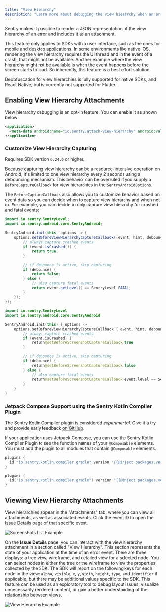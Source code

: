 ```yaml
---
title: "View Hierarchy"
description: "Learn more about debugging the view hierarchy when an error occurs. Sentry pairs the view hierarchy representation with the original event, giving you additional insight into issues."
---
```


Sentry makes it possible to render a JSON representation of the view hierarchy of an error and includes it as an <PlatformLink to="/enriching-events/attachments/">attachment</PlatformLink>.

This feature only applies to SDKs with a user interface, such as the ones for mobile and desktop applications. In some environments like native iOS, rendering the view hierarchy requires the UI thread and in the event of a crash, that might not be available. Another example where the view hierarchy might not be available is when the event happens before the screen starts to load. So inherently, this feature is a best effort solution.

<Note>

Deobfuscation for view hierarchies is fully supported for native SDKs, and React Native, but is currently not supported for Flutter.

</Note>

## Enabling View Hierarchy Attachments

View hierarchy debugging is an opt-in feature. You can enable it as shown below:

```xml {filename:AndroidManifest.xml}
<application>
  <meta-data android:name="io.sentry.attach-view-hierarchy" android:value="true" />
</application>
```

### Customize View Hierarchy Capturing

<Note>

Requires SDK version `6.24.0` or higher.

</Note>

Because capturing view hierarchy can be a resource-intensive operation on Android, it's limited to one view hierarchy every 2 seconds using a debouncing mechanism. This behavior can be overruled if you supply a `BeforeCaptureCallback` for view hierarchies in the `SentryAndroidOptions`.

The `BeforeCaptureCallback` also allows you to customize behavior based on event data so you can decide when to capture view hierarchy and when not to. For example, you can decide to only capture view hierarchy for crashed and fatal events:

```java
import io.sentry.SentryLevel;
import io.sentry.android.core.SentryAndroid;

SentryAndroid.init(this, options -> {
    options.setBeforeViewHierarchyCaptureCallback((event, hint, debounce) -> {
        // always capture crashed events
        if (event.isCrashed()) {
            return true;
        }

        // if debounce is active, skip capturing
        if (debounce) {
            return false;
        } else {
            // also capture fatal events
            return event.getLevel() == SentryLevel.FATAL;
        }
    });
});
```

```kotlin
import io.sentry.SentryLevel
import io.sentry.android.core.SentryAndroid

SentryAndroid.init(this) { options ->
    options.setBeforeViewHierarchyCaptureCallback { event, hint, debounce ->
        // always capture crashed events
        if (event.isCrashed) {
            return@setBeforeScreenshotCaptureCallback true
        }

        // if debounce is active, skip capturing
        if (debounce) {
            return@setBeforeScreenshotCaptureCallback false
        } else {
            // also capture fatal events
            return@setBeforeScreenshotCaptureCallback event.level == SentryLevel.FATAL
        }
    }
}
```

### Jetpack Compose Support using the Sentry Kotlin Compiler Plugin

<Note>

The Sentry Kotlin Compiler plugin is considered _experimental_. Give it a try and provide early feedback [on GitHub](https://github.com/getsentry/sentry-android-gradle-plugin).

</Note>

If your application uses Jetpack Compose, you can use the <PlatformLink to="/enhance-errors/kotlin-compiler-plugin/">Sentry Kotlin Compiler Plugin</PlatformLink> to see the function names of your `@Composable` elements. You must add the plugin to all modules that contain `@Composable` elements.

```groovy {filename:app/build.gradle}
plugins {
  id "io.sentry.kotlin.compiler.gradle" version "{{@inject packages.version('sentry.kotlin.compiler-plugin', '3.7.0') }}"
}
```

```kotlin {filename:app/build.gradle.kts}
plugins {
  id("io.sentry.kotlin.compiler.gradle") version "{{@inject packages.version('sentry.kotlin.compiler-plugin', '3.7.0') }}"
}
```

## Viewing View Hierarchy Attachments

View hierarchies appear in the "Attachments" tab, where you can view all attachments, as well as associated events. Click the event ID to open the [Issue Details](/product/issues/issue-details) page of that specific event.

![Screenshots List Example](viewhierarchy-list-example.png)

On the **Issue Details** page, you can interact with the view hierarchy attachment in a section called "View Hierarchy". This section represents the state of your application at the time of an error event. There are three displays: a tree view, wireframe, and detailed view for a selected node. You can select nodes in either the tree or the wireframe to view the properties collected by the SDK. The SDK will report on the following keys for each node in the view: `alpha`, `visible`, `x`, `y`, `width`, `height`, `type`, and `identifier` if applicable, but there may be additional values specific to the SDK. This feature can be used as an exploratory tool to debug layout issues, visualize unnecessarily rendered content, or gain a better understanding of the relationship between views.

![View Hierarchy Example](viewhierarchy-example-android.png)
